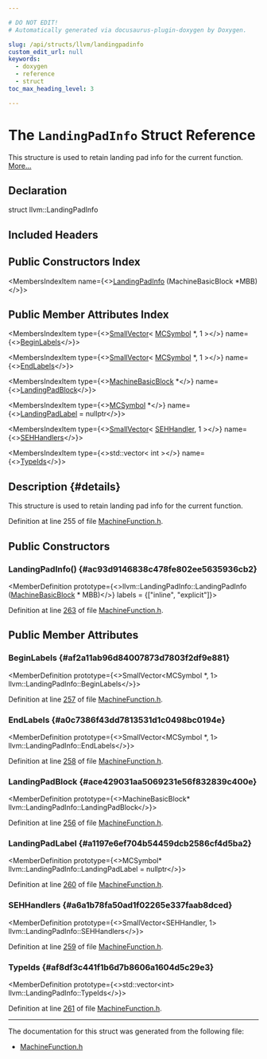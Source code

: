 ```yaml
---

# DO NOT EDIT!
# Automatically generated via docusaurus-plugin-doxygen by Doxygen.

slug: /api/structs/llvm/landingpadinfo
custom_edit_url: null
keywords:
  - doxygen
  - reference
  - struct
toc_max_heading_level: 3

---
```





# The `LandingPadInfo` Struct Reference

<DoxygenPage pluginConfig={pluginConfig}>

This structure is used to retain landing pad info for the current function. <a href="#details">More...</a>

## Declaration

<CodeBlock>struct llvm::LandingPadInfo</CodeBlock>

## Included Headers

<IncludesList>
<IncludesListItem
  filePath="llvm/CodeGen/MachineFunction.h"
  permalink="/docs/api/files/include/include/llvm/include/llvm/codegen/machinefunction-h"
  isLocal="true" />
</IncludesList>

## Public Constructors Index

<MembersIndex>

<MembersIndexItem
  name={<><a href="#ac93d9146838c478fe802ee5635936cb2">LandingPadInfo</a> (MachineBasicBlock &#42;MBB)</>}>
</MembersIndexItem>

</MembersIndex>

## Public Member Attributes Index

<MembersIndex>

<MembersIndexItem
  type={<><a href="/docs/api/classes/llvm/smallvector">SmallVector</a>&lt; <a href="/docs/api/classes/llvm/mcsymbol">MCSymbol</a> &#42;, 1 &gt;</>}
  name={<><a href="#af2a11ab96d84007873d7803f2df9e881">BeginLabels</a></>}>
</MembersIndexItem>

<MembersIndexItem
  type={<><a href="/docs/api/classes/llvm/smallvector">SmallVector</a>&lt; <a href="/docs/api/classes/llvm/mcsymbol">MCSymbol</a> &#42;, 1 &gt;</>}
  name={<><a href="#a0c7386f43dd7813531d1c0498bc0194e">EndLabels</a></>}>
</MembersIndexItem>

<MembersIndexItem
  type={<><a href="/docs/api/classes/llvm/machinebasicblock">MachineBasicBlock</a> &#42;</>}
  name={<><a href="#ace429031aa5069231e56f832839c400e">LandingPadBlock</a></>}>
</MembersIndexItem>

<MembersIndexItem
  type={<><a href="/docs/api/classes/llvm/mcsymbol">MCSymbol</a> &#42;</>}
  name={<><a href="#a1197e6ef704b54459dcb2586cf4d5ba2">LandingPadLabel</a> = nullptr</>}>
</MembersIndexItem>

<MembersIndexItem
  type={<><a href="/docs/api/classes/llvm/smallvector">SmallVector</a>&lt; <a href="/docs/api/structs/llvm/sehhandler">SEHHandler</a>, 1 &gt;</>}
  name={<><a href="#a6a1b78fa50ad1f02265e337faab8dced">SEHHandlers</a></>}>
</MembersIndexItem>

<MembersIndexItem
  type={<>std::vector&lt; int &gt;</>}
  name={<><a href="#af8df3c441f1b6d7b8606a1604d5c29e3">TypeIds</a></>}>
</MembersIndexItem>

</MembersIndex>

## Description {#details}

This structure is used to retain landing pad info for the current function.

Definition at line 255 of file <a href="/docs/api/files/include/include/llvm/include/llvm/codegen/machinefunction-h">MachineFunction.h</a>.

<SectionDefinition>

## Public Constructors

### LandingPadInfo() {#ac93d9146838c478fe802ee5635936cb2}

<MemberDefinition
  prototype={<>llvm::LandingPadInfo::LandingPadInfo (<a href="/docs/api/classes/llvm/machinebasicblock">MachineBasicBlock</a> &#42; MBB)</>}
  labels = {["inline", "explicit"]}>

Definition at line <a href="/docs/api/files/include/include/llvm/include/llvm/codegen/machinefunction-h/#l00263">263</a> of file <a href="/docs/api/files/include/include/llvm/include/llvm/codegen/machinefunction-h">MachineFunction.h</a>.
</MemberDefinition>

</SectionDefinition>

<SectionDefinition>

## Public Member Attributes

### BeginLabels {#af2a11ab96d84007873d7803f2df9e881}

<MemberDefinition
  prototype={<>SmallVector&lt;MCSymbol &#42;, 1&gt; llvm::LandingPadInfo::BeginLabels</>}>

Definition at line <a href="/docs/api/files/include/include/llvm/include/llvm/codegen/machinefunction-h/#l00257">257</a> of file <a href="/docs/api/files/include/include/llvm/include/llvm/codegen/machinefunction-h">MachineFunction.h</a>.
</MemberDefinition>

### EndLabels {#a0c7386f43dd7813531d1c0498bc0194e}

<MemberDefinition
  prototype={<>SmallVector&lt;MCSymbol &#42;, 1&gt; llvm::LandingPadInfo::EndLabels</>}>

Definition at line <a href="/docs/api/files/include/include/llvm/include/llvm/codegen/machinefunction-h/#l00258">258</a> of file <a href="/docs/api/files/include/include/llvm/include/llvm/codegen/machinefunction-h">MachineFunction.h</a>.
</MemberDefinition>

### LandingPadBlock {#ace429031aa5069231e56f832839c400e}

<MemberDefinition
  prototype={<>MachineBasicBlock&#42; llvm::LandingPadInfo::LandingPadBlock</>}>

Definition at line <a href="/docs/api/files/include/include/llvm/include/llvm/codegen/machinefunction-h/#l00256">256</a> of file <a href="/docs/api/files/include/include/llvm/include/llvm/codegen/machinefunction-h">MachineFunction.h</a>.
</MemberDefinition>

### LandingPadLabel {#a1197e6ef704b54459dcb2586cf4d5ba2}

<MemberDefinition
  prototype={<>MCSymbol&#42; llvm::LandingPadInfo::LandingPadLabel = nullptr</>}>

Definition at line <a href="/docs/api/files/include/include/llvm/include/llvm/codegen/machinefunction-h/#l00260">260</a> of file <a href="/docs/api/files/include/include/llvm/include/llvm/codegen/machinefunction-h">MachineFunction.h</a>.
</MemberDefinition>

### SEHHandlers {#a6a1b78fa50ad1f02265e337faab8dced}

<MemberDefinition
  prototype={<>SmallVector&lt;SEHHandler, 1&gt; llvm::LandingPadInfo::SEHHandlers</>}>

Definition at line <a href="/docs/api/files/include/include/llvm/include/llvm/codegen/machinefunction-h/#l00259">259</a> of file <a href="/docs/api/files/include/include/llvm/include/llvm/codegen/machinefunction-h">MachineFunction.h</a>.
</MemberDefinition>

### TypeIds {#af8df3c441f1b6d7b8606a1604d5c29e3}

<MemberDefinition
  prototype={<>std::vector&lt;int&gt; llvm::LandingPadInfo::TypeIds</>}>

Definition at line <a href="/docs/api/files/include/include/llvm/include/llvm/codegen/machinefunction-h/#l00261">261</a> of file <a href="/docs/api/files/include/include/llvm/include/llvm/codegen/machinefunction-h">MachineFunction.h</a>.
</MemberDefinition>

</SectionDefinition>

<hr/>

The documentation for this struct was generated from the following file:

<ul>
<li><a href="/docs/api/files/include/include/llvm/include/llvm/codegen/machinefunction-h">MachineFunction.h</a></li>
</ul>

</DoxygenPage>
